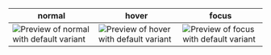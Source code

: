 | normal                                                                                                      | hover                                                                                                     | focus                                                                                                     |
|-------------------------------------------------------------------------------------------------------------|-----------------------------------------------------------------------------------------------------------|-----------------------------------------------------------------------------------------------------------|
| ![Preview of normal with default variant](design-images/toggle/toggle-behaviour-variants/toggle-normal.png) | ![Preview of hover with default variant](design-images/toggle/toggle-behaviour-variants/toggle-hover.png) | ![Preview of focus with default variant](design-images/toggle/toggle-behaviour-variants/toggle-focus.png) |
